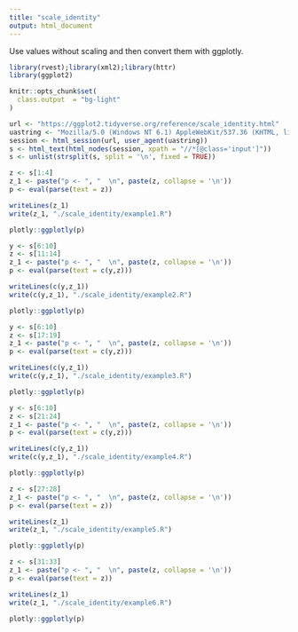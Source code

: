 ```yaml
---
title: "scale_identity"
output: html_document
---
```


Use values without scaling and then convert them with ggplotly.

```r
library(rvest);library(xml2);library(httr)
library(ggplot2)

knitr::opts_chunk$set(
  class.output  = "bg-light"
)
```

```r
url <- "https://ggplot2.tidyverse.org/reference/scale_identity.html"
uastring <- "Mozilla/5.0 (Windows NT 6.1) AppleWebKit/537.36 (KHTML, like Gecko) Chrome/88.0.4324.190 Safari/537.36"
session <- html_session(url, user_agent(uastring))
s <- html_text(html_nodes(session, xpath = "//*[@class='input']"))
s <- unlist(strsplit(s, split = '\n', fixed = TRUE))
```

```r
z <- s[1:4]
z_1 <- paste("p <- ", "  \n", paste(z, collapse = '\n'))
p <- eval(parse(text = z))
```

```r
writeLines(z_1)
write(z_1, "./scale_identity/example1.R")
```

```r
plotly::ggplotly(p)
```

```r
y <- s[6:10]
z <- s[11:14]
z_1 <- paste("p <- ", "  \n", paste(z, collapse = '\n'))
p <- eval(parse(text = c(y,z)))
```

```r
writeLines(c(y,z_1))
write(c(y,z_1), "./scale_identity/example2.R")
```

```r
plotly::ggplotly(p)
```

```r
y <- s[6:10]
z <- s[17:19]
z_1 <- paste("p <- ", "  \n", paste(z, collapse = '\n'))
p <- eval(parse(text = c(y,z)))
```

```r
writeLines(c(y,z_1))
write(c(y,z_1), "./scale_identity/example3.R")
```

```r
plotly::ggplotly(p)
```

```r
y <- s[6:10]
z <- s[21:24]
z_1 <- paste("p <- ", "  \n", paste(z, collapse = '\n'))
p <- eval(parse(text = c(y,z)))
```

```r
writeLines(c(y,z_1))
write(c(y,z_1), "./scale_identity/example4.R")
```

```r
plotly::ggplotly(p)
```

```r
z <- s[27:28]
z_1 <- paste("p <- ", "  \n", paste(z, collapse = '\n'))
p <- eval(parse(text = z))
```

```r
writeLines(z_1)
write(z_1, "./scale_identity/example5.R")
```

```r
plotly::ggplotly(p)
```

```r
z <- s[31:33]
z_1 <- paste("p <- ", "  \n", paste(z, collapse = '\n'))
p <- eval(parse(text = z))
```

```r
writeLines(z_1)
write(z_1, "./scale_identity/example6.R")
```

```r
plotly::ggplotly(p)
```


